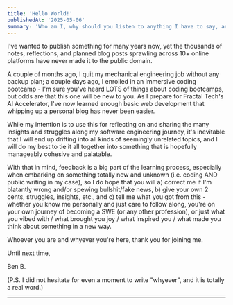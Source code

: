 ```yaml
---
title: 'Hello World!'
publishedAt: '2025-05-06'
summary: 'Who am I, why should you listen to anything I have to say, and other existential ponderings'
---
```


I've wanted to publish something for many years now, yet the thousands of notes, reflections, and planned blog posts sprawling across 10+ online platforms have never made it to the public domain. 

A couple of months ago, I quit my mechanical engineering job without any backup plan; a couple days ago, I enrolled in an immersive coding bootcamp - I'm sure you've heard LOTS of things about coding bootcamps, but odds are that this one will be new to you. As I prepare for Fractal Tech's AI Accelerator, I've now learned enough basic web development that whipping up a personal blog has never been easier.

While my intention is to use this for reflecting on and sharing the many insights and struggles along my software engineering journey, it's inevitable that I will end up drifting into all kinds of seemingly unrelated topics, and I will do my best to tie it all together into something that is hopefully manageably cohesive and palatable.

With that in mind, feedback is a big part of the learning process, especially when embarking on something totally new and unknown (i.e. coding AND public writing in my case), so I do hope that you will a) correct me if I'm blatantly wrong and/or spewing bullshit/fake news, b) give your own 2 cents, struggles, insights, etc., and c) tell me what you got from this - whether you know me personally and just care to follow along, you're on your own journey of becoming a SWE (or any other profession), or just what you vibed with / what brought you joy / what inspired you / what made you think about something in a new way. 

Whoever you are and whyever you're here, thank you for joining me. 

Until next time,

Ben B.

(P.S. I did not hesitate for even a moment to write "whyever", and it is totally a real word.)


---